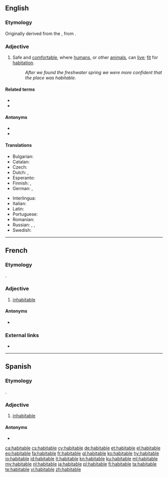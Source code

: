==English==

===Etymology===
Originally derived from the {{bor|en|la|habitābilis||habitable|notext=1}}, from {{m|la|habitō||dwell, live}}.

===Adjective===
{{en-adj}}

# Safe and [[comfortable]], where [[humans]], or other [[animals]], can [[live]]; [[fit]] for [[habitation]].
#: ''After we found the freshwater spring we were more confident that the place was habitable''.

====Related terms====
* {{l|en|habitat}}
* {{l|en|inhabitable}}

====Antonyms====
* {{l|en|unhabitable}}
* {{l|en|uninhabitable}}

====Translations====
{{trans-top|where humans or other animals can live}}
* Bulgarian: {{t+|bg|обитаем|sc=Cyrl}}
* Catalan: {{t+|ca|habitable}}
* Czech: {{t|cs|obyvatelný}}
* Dutch: {{t+|nl|bewoonbaar}}, {{t+|nl|bewoonbare}}
* Esperanto: {{t|eo|enloĝebla}}
* Finnish: {{t+|fi|asuttava}}, {{t|fi|asuinkelpoinen}}
* German: {{t+|de|bewohnbar}}, {{t+|de|habitabel}}
{{trans-mid}}
* Interlingua: {{t|ia|habitabile}}
* Italian: {{t+|it|abitabile}}
* Latin: {{t+|la|habitabilis}}
* Portuguese: {{t+|pt|habitável}}
* Romanian: {{t+|ro|locuibil}}
* Russian: {{t|ru|[[приго́дный]] [[для]] [[жизнь|жи́зни]]}}, {{t|ru|[[го́дный]] [[для]] [[жильё|жилья́]]}}, {{t+|ru|жило́й}}
* Swedish: {{t+|sv|beboelig}}
{{trans-bottom}}

{{trans-see|inhabited}}


----

==French==

===Etymology===
{{bor|fr|la|habitabilis}}.

===Adjective===
{{fr-adj}}

# [[inhabitable]]

====Antonyms====
* {{l|fr|inhabitable}}

===External links===
* {{R:TLFi}}

----

==Spanish==

===Etymology===
{{bor|es|la|habitabilis}}.

===Adjective===
{{es-adj}}

# [[inhabitable]]

====Antonyms====
* {{l|es|inhabitable}}

[[ca:habitable]]
[[cs:habitable]]
[[cy:habitable]]
[[de:habitable]]
[[et:habitable]]
[[el:habitable]]
[[eo:habitable]]
[[fa:habitable]]
[[fr:habitable]]
[[gl:habitable]]
[[ko:habitable]]
[[hy:habitable]]
[[io:habitable]]
[[id:habitable]]
[[it:habitable]]
[[kn:habitable]]
[[ku:habitable]]
[[ml:habitable]]
[[my:habitable]]
[[nl:habitable]]
[[ja:habitable]]
[[pl:habitable]]
[[fi:habitable]]
[[ta:habitable]]
[[te:habitable]]
[[vi:habitable]]
[[zh:habitable]]
